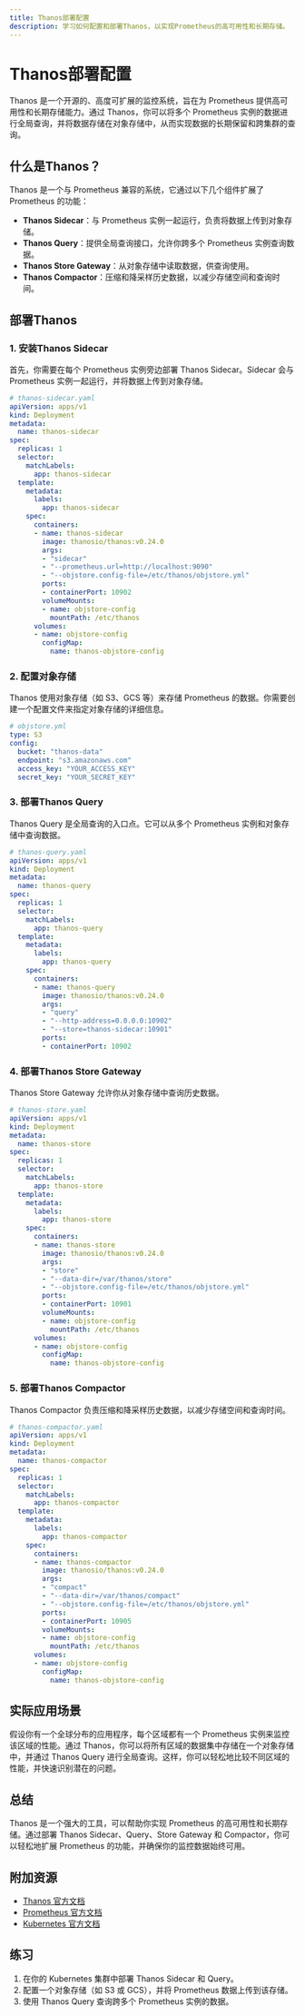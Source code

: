 ```yaml
---
title: Thanos部署配置
description: 学习如何配置和部署Thanos，以实现Prometheus的高可用性和长期存储。
---
```


# Thanos部署配置

Thanos 是一个开源的、高度可扩展的监控系统，旨在为 Prometheus 提供高可用性和长期存储能力。通过 Thanos，你可以将多个 Prometheus 实例的数据进行全局查询，并将数据存储在对象存储中，从而实现数据的长期保留和跨集群的查询。

## 什么是Thanos？

Thanos 是一个与 Prometheus 兼容的系统，它通过以下几个组件扩展了 Prometheus 的功能：

- **Thanos Sidecar**：与 Prometheus 实例一起运行，负责将数据上传到对象存储。
- **Thanos Query**：提供全局查询接口，允许你跨多个 Prometheus 实例查询数据。
- **Thanos Store Gateway**：从对象存储中读取数据，供查询使用。
- **Thanos Compactor**：压缩和降采样历史数据，以减少存储空间和查询时间。

## 部署Thanos

### 1. 安装Thanos Sidecar

首先，你需要在每个 Prometheus 实例旁边部署 Thanos Sidecar。Sidecar 会与 Prometheus 实例一起运行，并将数据上传到对象存储。

```yaml
# thanos-sidecar.yaml
apiVersion: apps/v1
kind: Deployment
metadata:
  name: thanos-sidecar
spec:
  replicas: 1
  selector:
    matchLabels:
      app: thanos-sidecar
  template:
    metadata:
      labels:
        app: thanos-sidecar
    spec:
      containers:
      - name: thanos-sidecar
        image: thanosio/thanos:v0.24.0
        args:
        - "sidecar"
        - "--prometheus.url=http://localhost:9090"
        - "--objstore.config-file=/etc/thanos/objstore.yml"
        ports:
        - containerPort: 10902
        volumeMounts:
        - name: objstore-config
          mountPath: /etc/thanos
      volumes:
      - name: objstore-config
        configMap:
          name: thanos-objstore-config
```

### 2. 配置对象存储

Thanos 使用对象存储（如 S3、GCS 等）来存储 Prometheus 的数据。你需要创建一个配置文件来指定对象存储的详细信息。

```yaml
# objstore.yml
type: S3
config:
  bucket: "thanos-data"
  endpoint: "s3.amazonaws.com"
  access_key: "YOUR_ACCESS_KEY"
  secret_key: "YOUR_SECRET_KEY"
```

### 3. 部署Thanos Query

Thanos Query 是全局查询的入口点。它可以从多个 Prometheus 实例和对象存储中查询数据。

```yaml
# thanos-query.yaml
apiVersion: apps/v1
kind: Deployment
metadata:
  name: thanos-query
spec:
  replicas: 1
  selector:
    matchLabels:
      app: thanos-query
  template:
    metadata:
      labels:
        app: thanos-query
    spec:
      containers:
      - name: thanos-query
        image: thanosio/thanos:v0.24.0
        args:
        - "query"
        - "--http-address=0.0.0.0:10902"
        - "--store=thanos-sidecar:10901"
        ports:
        - containerPort: 10902
```

### 4. 部署Thanos Store Gateway

Thanos Store Gateway 允许你从对象存储中查询历史数据。

```yaml
# thanos-store.yaml
apiVersion: apps/v1
kind: Deployment
metadata:
  name: thanos-store
spec:
  replicas: 1
  selector:
    matchLabels:
      app: thanos-store
  template:
    metadata:
      labels:
        app: thanos-store
    spec:
      containers:
      - name: thanos-store
        image: thanosio/thanos:v0.24.0
        args:
        - "store"
        - "--data-dir=/var/thanos/store"
        - "--objstore.config-file=/etc/thanos/objstore.yml"
        ports:
        - containerPort: 10901
        volumeMounts:
        - name: objstore-config
          mountPath: /etc/thanos
      volumes:
      - name: objstore-config
        configMap:
          name: thanos-objstore-config
```

### 5. 部署Thanos Compactor

Thanos Compactor 负责压缩和降采样历史数据，以减少存储空间和查询时间。

```yaml
# thanos-compactor.yaml
apiVersion: apps/v1
kind: Deployment
metadata:
  name: thanos-compactor
spec:
  replicas: 1
  selector:
    matchLabels:
      app: thanos-compactor
  template:
    metadata:
      labels:
        app: thanos-compactor
    spec:
      containers:
      - name: thanos-compactor
        image: thanosio/thanos:v0.24.0
        args:
        - "compact"
        - "--data-dir=/var/thanos/compact"
        - "--objstore.config-file=/etc/thanos/objstore.yml"
        ports:
        - containerPort: 10905
        volumeMounts:
        - name: objstore-config
          mountPath: /etc/thanos
      volumes:
      - name: objstore-config
        configMap:
          name: thanos-objstore-config
```

## 实际应用场景

假设你有一个全球分布的应用程序，每个区域都有一个 Prometheus 实例来监控该区域的性能。通过 Thanos，你可以将所有区域的数据集中存储在一个对象存储中，并通过 Thanos Query 进行全局查询。这样，你可以轻松地比较不同区域的性能，并快速识别潜在的问题。

## 总结

Thanos 是一个强大的工具，可以帮助你实现 Prometheus 的高可用性和长期存储。通过部署 Thanos Sidecar、Query、Store Gateway 和 Compactor，你可以轻松地扩展 Prometheus 的功能，并确保你的监控数据始终可用。

## 附加资源

- [Thanos 官方文档](https://thanos.io/)
- [Prometheus 官方文档](https://prometheus.io/docs/)
- [Kubernetes 官方文档](https://kubernetes.io/docs/)

## 练习

1. 在你的 Kubernetes 集群中部署 Thanos Sidecar 和 Query。
2. 配置一个对象存储（如 S3 或 GCS），并将 Prometheus 数据上传到该存储。
3. 使用 Thanos Query 查询跨多个 Prometheus 实例的数据。
